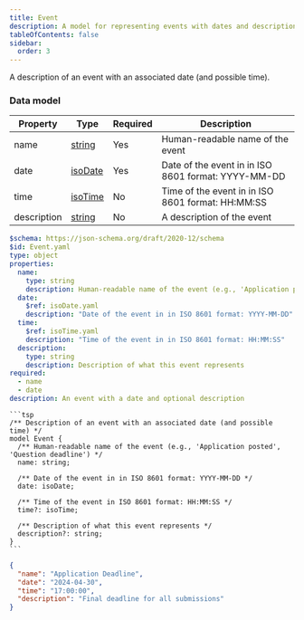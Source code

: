 ```yaml
---
title: Event
description: A model for representing events with dates and descriptions
tableOfContents: false
sidebar:
  order: 3
---
```



A description of an event with an associated date (and possible time).

### Data model

<Tabs>
  <TabItem label="Table">

| Property    | Type                                    | Required | Description                                         |
| ----------- | --------------------------------------- | -------- | --------------------------------------------------- |
| name        | [string](/protocol/types/string#string) | Yes      | Human-readable name of the event                    |
| date        | [isoDate](/protocol/types/date#isodate) | Yes      | Date of the event in in ISO 8601 format: YYYY-MM-DD |
| time        | [isoTime](/protocol/types/date#isotime) | No       | Time of the event in in ISO 8601 format: HH:MM:SS   |
| description | [string](/protocol/types/string#string) | No       | A description of the event                          |

  </TabItem>

  <TabItem label="JSON Schema">

```yaml
$schema: https://json-schema.org/draft/2020-12/schema
$id: Event.yaml
type: object
properties:
  name:
    type: string
    description: Human-readable name of the event (e.g., 'Application posted', 'Question deadline')
  date:
    $ref: isoDate.yaml
    description: "Date of the event in in ISO 8601 format: YYYY-MM-DD"
  time:
    $ref: isoTime.yaml
    description: "Time of the event in in ISO 8601 format: HH:MM:SS"
  description:
    type: string
    description: Description of what this event represents
required:
  - name
  - date
description: An event with a date and optional description
```

  </TabItem>

  <TabItem label="TypeSpec">

    ```tsp
    /** Description of an event with an associated date (and possible time) */
    model Event {
      /** Human-readable name of the event (e.g., 'Application posted', 'Question deadline') */
      name: string;

      /** Date of the event in in ISO 8601 format: YYYY-MM-DD */
      date: isoDate;

      /** Time of the event in ISO 8601 format: HH:MM:SS */
      time?: isoTime;

      /** Description of what this event represents */
      description?: string;
    }
    ```

  </TabItem>

  <TabItem label="Example">

```json
{
  "name": "Application Deadline",
  "date": "2024-04-30",
  "time": "17:00:00",
  "description": "Final deadline for all submissions"
}
```

  </TabItem>
</Tabs>
